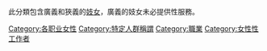 此分類包含廣義和狹義的[[妓女|妓女]]，廣義的妓女未必提供性服務。
{{Commonscat|Royal mistresses}}

[[Category:各职业女性|Category:各职业女性]]

[[Category:特定人群稱謂|Category:特定人群稱謂]]
[[Category:職業|Category:職業]]
[[Category:女性性工作者|Category:女性性工作者]]